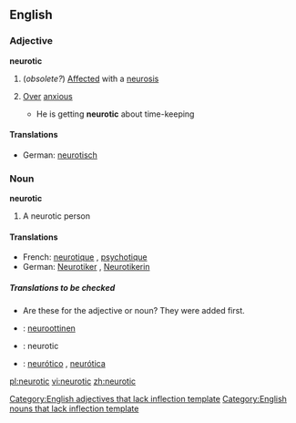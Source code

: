 ==English==
===Adjective===
'''neurotic'''
#(''obsolete?'') [[Affected]] with a [[neurosis]]
#{{informal}} [[Over]] [[anxious]]
#* He is getting '''neurotic''' about time-keeping

====Translations====
{{top}}
*German: [[neurotisch]]
{{mid}}
{{bottom}}

===Noun===
'''neurotic'''
#A neurotic person

====Translations====
{{top}}
*French: [[neurotique]] {{m}}, [[psychotique]] {{m}}
*German: [[Neurotiker]] {{m}}, [[Neurotikerin]] {{f}}
{{mid}}
{{bottom}}

=====Translations to be checked=====
{{checktrans}}
* Are these for the adjective or noun? They were added first.
*{{ttbc|Finnish}}: [[neuroottinen]]
*{{ttbc|Interlingua}}: neurotic
*{{ttbc|Portuguese}}: [[neurótico]] {{m}}, [[neurótica]] {{f}}

[[Category:English adjectives that lack inflection template]]
[[Category:English nouns that lack inflection template]]

[[pl:neurotic]]
[[vi:neurotic]]
[[zh:neurotic]]